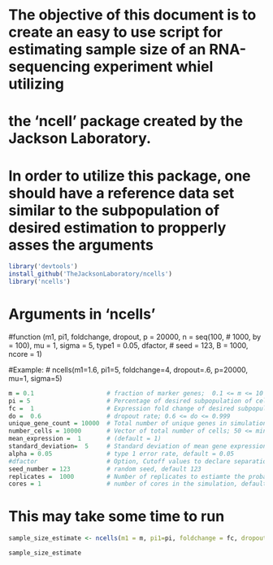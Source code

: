 # The objective of this document is to create an easy to use script for estimating sample size of an RNA-sequencing experiment whiel utilizing 
# the 'ncell' package created by the Jackson Laboratory.

# In order to utilize this package, one should have a reference data set similar to the subpopulation of desired estimation to propperly asses the arguments


```r
library('devtools')
install_github('TheJacksonLaboratory/ncells')
library('ncells')
```


# Arguments in 'ncells'
#function (m1, pi1, foldchange, dropout, p = 20000, n = seq(100, 
#    1000, by = 100), mu = 1, sigma = 5, type1 = 0.05, dfactor, 
#    seed = 123, B = 1000, ncore = 1) 

#Example:
# ncells(m1=1.6, pi1=5, foldchange=4, dropout=.6, p=20000, mu=1, sigma=5)

```r
m = 0.1                    # fraction of marker genes;  0.1 <= m <= 10
pi = 5                     # Percentage of desired subpopulation of cells; 5 <= pi <= 50
fc =  1                    # Expression fold change of desired subpopulation; 1 <= fc <= 32
do =  0.6                  # dropout rate; 0.6 <= do <= 0.999
unique_gene_count = 10000  # Total number of unique genes in simulation; 10000 <= unique_gene_count
number_cells = 10000       # Vector of total number of cells; 50 <= min(number_cells), max(number_cells) <= 1000000
mean_expression =  1       # (default = 1)
standard_deviation=  5     # Standard deviation of mean gene expressions (default = 5)
alpha = 0.05               # type 1 error rate, default = 0.05
#dfactor                   # Option, Cutoff values to declare separation, depends on type 1 error rate
seed_number = 123          # random seed, default 123
replicates =  1000         # Number of replicates to estiamte the probability of success separation, default 1000, 100 <= replicates
cores = 1                  # number of cores in the simulation, default = 1
```


# This may take some time to run
```r

sample_size_estimate <- ncells(m1 = m, pi1=pi, foldchange = fc, dropout = do, p = unique_gene_count, n = number_cells, mu = mean_expression, sigma = standard_deviation, type1 = alpha, dfactor, seed = seed_number, B = replicates, ncore = cores)

sample_size_estimate

```

